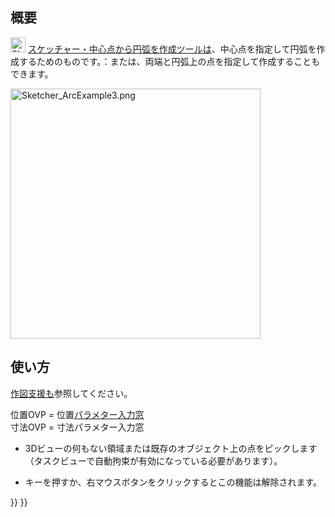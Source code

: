 <languages/>

{{Docnav/ja
|[[Sketcher_CreateLine/ja|線分を作成]]
|[[Sketcher_Create3PointArc/ja|3点指定円弧を作成]]
|[[Sketcher_Workbench/ja|スケッチャーワークベンチ]]
|IconL=Sketcher_CreateLine.svg
|IconR=Sketcher_Create3PointArc.svg
|IconC=Workbench_Sketcher.svg
}}

{{GuiCommand/ja
|Name=Sketcher CreateArc
|Name/ja=スケッチャー・中心点から円弧を作成
|MenuLocation=スケッチ → スケッチャージオメトリ →  中心点から円弧を作成
|Workbenches=[[Sketcher_Workbench/ja|スケッチャー]]
|Shortcut={{KEY|G}} {{KEY|A}}
|SeeAlso=[[Sketcher_CreateCircle/ja|スケッチャー・中心を指定して円を作成]]
}}

<span id="Description"></span>
== 概要 ==

[[Image:Sketcher_CreateArc.svg|24px]] [[Sketcher_CreateArc/ja|スケッチャー・中心点から円弧を作成]]ツールは、中心点を指定して円弧を作成するためのものです。{{Version|1.0}}：または、両端と円弧上の点を指定して作成することもできます。

[[Image:Sketcher_ArcExample3.png|400px]]
{{Caption|中心点を指定するモードで円弧を作成し、ビュー上のパラメター入力窓から全てのパラメターを指定して拘束を自動生成した。}}

<span id="Usage"></span>
== 使い方 ==

[[Sketcher_Workbench/ja#Drawing_aids|作図支援]]も参照してください。

位置OVP = 位置[[Sketcher_Preferences/ja#General|パラメター入力窓]] {{Version|1.0}}<br>
寸法OVP = 寸法パラメター入力窓 {{Version|1.0}}

<div class="mw-translate-fuzzy">
* 3Dビューの何もない領域または既存のオブジェクト上の点をピックします（タスクビューで自動拘束が有効になっている必要があります）。
* {{KEY|Esc}}キーを押すか、右マウスボタンをクリックするとこの機能は解除されます。
</div>


{{Docnav/ja
|[[Sketcher_CreateLine/ja|線分を作成]]
|[[Sketcher_Create3PointArc/ja|3点指定円弧を作成]]
|[[Sketcher_Workbench/ja|スケッチャーワークベンチ]]
|IconL=Sketcher_CreateLine.svg
|IconR=Sketcher_Create3PointArc.svg
|IconC=Workbench_Sketcher.svg
}}

{{Sketcher_Tools_navi{{#translation:}}}}
{{Userdocnavi{{#translation:}}}}